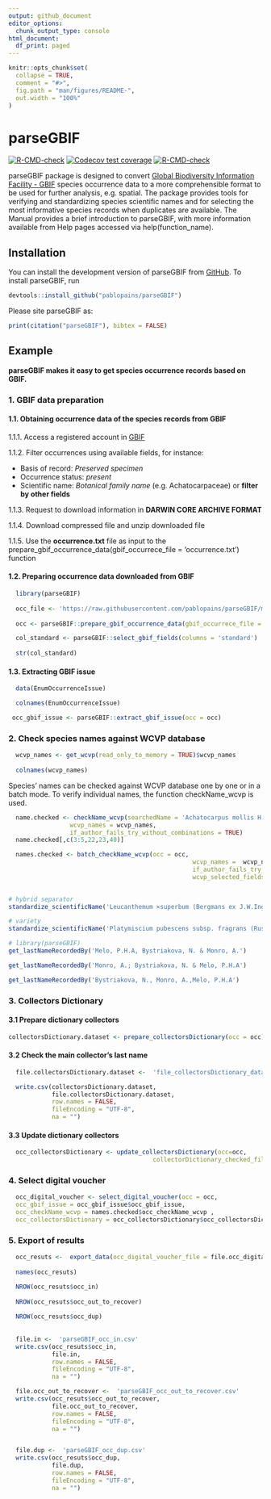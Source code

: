 ```yaml
---
output: github_document
editor_options: 
  chunk_output_type: console
html_document:
  df_print: paged
---
```


<!-- README.md is generated from README.Rmd. Please edit that file -->

```r
knitr::opts_chunk$set(
  collapse = TRUE,
  comment = "#>",
  fig.path = "man/figures/README-",
  out.width = "100%"
)
```

# parseGBIF

<!-- badges: start -->

[![R-CMD-check](https://github.com/p/parseGBIF/pablopains/R-CMD-check/badge.svg)](https://github.com/pablopains/parseGBIF/actions) [![Codecov test coverage](https://codecov.io/gh/pablopains/parseGBIF/branch/main/graph/badge.svg)](https://app.codecov.io/gh/pablopains/parseGBIF?branch=main) [![R-CMD-check](https://github.com/pablopains/parseGBIF/actions/workflows/R-CMD-check.yaml/badge.svg)](https://github.com/pablopains/parseGBIF/actions/workflows/R-CMD-check.yaml)

<!-- badges: end -->

parseGBIF package is designed to convert [Global Biodiversity Information Facility - GBIF](https://www.gbif.org/) species occurrence data to a more comprehensible format to be used for further analysis, e.g. spatial. The package provides tools for verifying and standardizing species scientific names and for selecting the most informative species records when duplicates are available. The Manual provides a brief introduction to parseGBIF, with more information available from Help pages accessed via help(function_name).

## Installation

You can install the development version of parseGBIF from [GitHub](https://github.com/pablopains/parseGBIF).
To install parseGBIF, run 

```r
devtools::install_github("pablopains/parseGBIF")
```

Please site parseGBIF as:
```r
print(citation("parseGBIF"), bibtex = FALSE)
```


## Example
__parseGBIF makes it easy to get species occurrence records based on GBIF.__

### 1. GBIF data preparation
#### 1.1. Obtaining occurrence data of the species records from GBIF
  1.1.1. Access a registered account in [GBIF](gbif.org) 
  
  1.1.2. Filter occurrences using available fields, for instance:
  
  * Basis of record: _Preserved specimen_
  * Occurrence status: _present_
  * Scientific name: _Botanical family name_ (e.g. Achatocarpaceae) or __filter by other fields__

  1.1.3. Request to download information in __DARWIN CORE ARCHIVE FORMAT__
  
  1.1.4. Download compressed file and unzip downloaded file
  
  1.1.5. Use the __occurrence.txt__ file as input to the prepare_gbif_occurrence_data(gbif_occurrece_file = 'occurrence.txt') function
  
#### 1.2. Preparing occurrence data downloaded from GBIF 

```r
  library(parseGBIF)
  
  occ_file <- 'https://raw.githubusercontent.com/pablopains/parseGBIF/main/dataGBIF/Achatocarpaceae/occurrence.txt'
  
  occ <- parseGBIF::prepare_gbif_occurrence_data(gbif_occurrece_file = occ_file, columns = 'standard')
```


```r
  col_standard <- parseGBIF::select_gbif_fields(columns = 'standard')
  
  str(col_standard)
```


#### 1.3. Extracting GBIF issue 


```r
  data(EnumOccurrenceIssue)

  colnames(EnumOccurrenceIssue)
```


```r
 occ_gbif_issue <- parseGBIF::extract_gbif_issue(occ = occ)
```

### 2. Check species names against WCVP database

```r
  wcvp_names <- get_wcvp(read_only_to_memory = TRUE)$wcvp_names
  
  colnames(wcvp_names)
```

Species’ names can be checked against WCVP database one by one or in a batch mode. To verify individual names, the function checkName_wcvp is used.

```r
  name.checked <- checkName_wcvp(searchedName = 'Achatocarpus mollis H.Walter',
                 wcvp_names = wcvp_names,
                 if_author_fails_try_without_combinations = TRUE)
  name.checked[,c(3:5,22,23,40)]
```


```r
  names.checked <- batch_checkName_wcvp(occ = occ,
                                                   wcvp_names =  wcvp_names,
                                                   if_author_fails_try_without_combinations = TRUE,
                                                   wcvp_selected_fields = 'standard')
  
```


```r
# hybrid separator
standardize_scientificName('Leucanthemum ×superbum (Bergmans ex J.W.Ingram) D.H.Kent')

# variety 
standardize_scientificName('Platymiscium pubescens subsp. fragrans (Rusby) Klitg.')
```

```r
# library(parseGBIF)
get_lastNameRecordedBy('Melo, P.H.A, Bystriakova, N. & Monro, A.')

get_lastNameRecordedBy('Monro, A.; Bystriakova, N. & Melo, P.H.A')

get_lastNameRecordedBy('Bystriakova, N., Monro, A.,Melo, P.H.A')

```

### 3. Collectors Dictionary

#### 3.1 Prepare dictionary collectors

```r

collectorsDictionary.dataset <- prepare_collectorsDictionary(occ = occ)
```

#### 3.2 Check the main collector's last name

```r

  file.collectorsDictionary.dataset <-  'file_collectorsDictionary_dataset.csv'

  write.csv(collectorsDictionary.dataset,
            file.collectorsDictionary.dataset, 
            row.names = FALSE, 
            fileEncoding = "UTF-8", 
            na = "")
```


#### 3.3 Update dictionary collectors


```r

  occ_collectorsDictionary <- update_collectorsDictionary(occ=occ,
                                        collectorDictionary_checked_file = file.collectorsDictionary.dataset)

```


 
### 4. Select digital voucher


```r

  occ_digital_voucher <- select_digital_voucher(occ = occ,
  occ_gbif_issue = occ_gbif_issue$occ_gbif_issue,
  occ_checkName_wcvp = names.checked$occ_checkName_wcvp ,
  occ_collectorsDictionary = occ_collectorsDictionary$occ_collectorsDictionary)
```

### 5. Export of results

```r

  occ_resuts <-  export_data(occ_digital_voucher_file = file.occ_digital_voucher )
  
  names(occ_resuts)

  NROW(occ_resuts$occ_in)
  
  NROW(occ_resuts$occ_out_to_recover)
  
  NROW(occ_resuts$occ_dup)
  
  
  file.in <-  'parseGBIF_occ_in.csv'
  write.csv(occ_resuts$occ_in,
            file.in, 
            row.names = FALSE, 
            fileEncoding = "UTF-8", 
            na = "")

  file.occ_out_to_recover <-  'parseGBIF_occ_out_to_recover.csv'
  write.csv(occ_resuts$occ_out_to_recover,
            file.occ_out_to_recover, 
            row.names = FALSE, 
            fileEncoding = "UTF-8", 
            na = "")


  file.dup <-  'parseGBIF_occ_dup.csv'
  write.csv(occ_resuts$occ_dup,
            file.dup, 
            row.names = FALSE, 
            fileEncoding = "UTF-8", 
            na = "")

```
